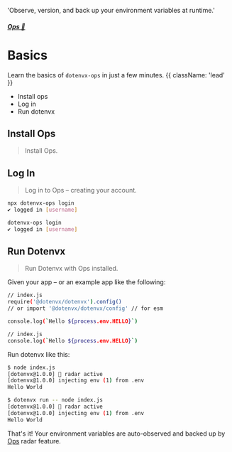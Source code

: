 
  'Observe, version, and back up your environment variables at runtime.'

##### [Ops 📡](/docs/ops)
# Basics

Learn the basics of `dotenvx-ops` in just a few minutes. {{ className: 'lead' }}

<InstallOpsCodeGroup />

- Install ops
- Log in
- Run dotenvx

## Install Ops

> Install Ops.

<InstallOpsCodeGroup />

## Log In

> Log in to Ops – creating your account.

<CodeGroup>

```bash {{ title: "Npm" }}
npx dotenvx-ops login
✔ logged in [username]
```

```bash {{ title: "Curl" }}
dotenvx-ops login
✔ logged in [username]
```

</CodeGroup>

## Run Dotenvx

> Run Dotenvx with Ops installed.

Given your app – or an example app like the following:

<CodeGroup>

```bash {{ title: "Npm" }}
// index.js
require('@dotenvx/dotenvx').config()
// or import '@dotenvx/dotenvx/config' // for esm

console.log(`Hello ${process.env.HELLO}`)
```

```bash {{ title: "Curl" }}
// index.js
console.log(`Hello ${process.env.HELLO}`)
```

</CodeGroup>

Run dotenvx like this:

<CodeGroup>

```bash {{ title: "Npm" }}
$ node index.js
[dotenvx@1.0.0] 📡 radar active
[dotenvx@1.0.0] injecting env (1) from .env
Hello World
```

```bash {{ title: "Curl" }}
$ dotenvx run -- node index.js
[dotenvx@1.0.0] 📡 radar active
[dotenvx@1.0.0] injecting env (1) from .env
Hello World
```

</CodeGroup>

That's it! Your environment variables are auto-observed and backed up by [Ops](https://dotenvx.com/ops) radar feature.
